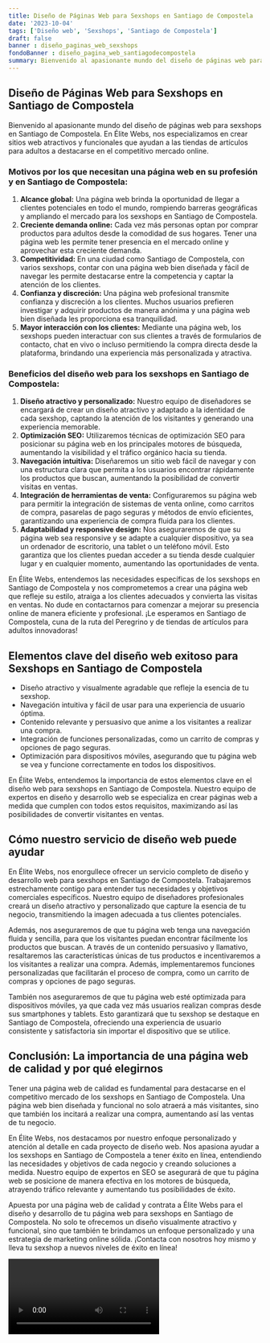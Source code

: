 ```yaml
---
title: Diseño de Páginas Web para Sexshops en Santiago de Compostela
date: '2023-10-04'
tags: ['Diseño web', 'Sexshops', 'Santiago de Compostela']
draft: false
banner : diseño_paginas_web_sexshops
fondoBanner : diseño_pagina_web_santiagodecompostela
summary: Bienvenido al apasionante mundo del diseño de páginas web para sexshops en Santiago de Compostela. En Élite Webs, nos especializamos en crear sitios web atractivos y funcionales que ayudan a las tiendas de artículos para adultos a destacarse en el competitivo mercado online.
---
```


## Diseño de Páginas Web para Sexshops en Santiago de Compostela

Bienvenido al apasionante mundo del diseño de páginas web para sexshops en Santiago de Compostela. En Élite Webs, nos especializamos en crear sitios web atractivos y funcionales que ayudan a las tiendas de artículos para adultos a destacarse en el competitivo mercado online.

### Motivos por los que necesitan una página web en su profesión y en Santiago de Compostela:

1. **Alcance global:** Una página web brinda la oportunidad de llegar a clientes potenciales en todo el mundo, rompiendo barreras geográficas y ampliando el mercado para los sexshops en Santiago de Compostela.
2. **Creciente demanda online:** Cada vez más personas optan por comprar productos para adultos desde la comodidad de sus hogares. Tener una página web les permite tener presencia en el mercado online y aprovechar esta creciente demanda.
3. **Competitividad:** En una ciudad como Santiago de Compostela, con varios sexshops, contar con una página web bien diseñada y fácil de navegar les permite destacarse entre la competencia y captar la atención de los clientes.
4. **Confianza y discreción:** Una página web profesional transmite confianza y discreción a los clientes. Muchos usuarios prefieren investigar y adquirir productos de manera anónima y una página web bien diseñada les proporciona esa tranquilidad.
5. **Mayor interacción con los clientes:** Mediante una página web, los sexshops pueden interactuar con sus clientes a través de formularios de contacto, chat en vivo o incluso permitiendo la compra directa desde la plataforma, brindando una experiencia más personalizada y atractiva.

### Beneficios del diseño web para los sexshops en Santiago de Compostela:

1. **Diseño atractivo y personalizado:** Nuestro equipo de diseñadores se encargará de crear un diseño atractivo y adaptado a la identidad de cada sexshop, captando la atención de los visitantes y generando una experiencia memorable.
2. **Optimización SEO:** Utilizaremos técnicas de optimización SEO para posicionar su página web en los principales motores de búsqueda, aumentando la visibilidad y el tráfico orgánico hacia su tienda.
3. **Navegación intuitiva:** Diseñaremos un sitio web fácil de navegar y con una estructura clara que permita a los usuarios encontrar rápidamente los productos que buscan, aumentando la posibilidad de convertir visitas en ventas.
4. **Integración de herramientas de venta:** Configuraremos su página web para permitir la integración de sistemas de venta online, como carritos de compra, pasarelas de pago seguras y métodos de envío eficientes, garantizando una experiencia de compra fluida para los clientes.
5. **Adaptabilidad y responsive design:** Nos aseguraremos de que su página web sea responsive y se adapte a cualquier dispositivo, ya sea un ordenador de escritorio, una tablet o un teléfono móvil. Esto garantiza que los clientes puedan acceder a su tienda desde cualquier lugar y en cualquier momento, aumentando las oportunidades de venta.

En Élite Webs, entendemos las necesidades específicas de los sexshops en Santiago de Compostela y nos comprometemos a crear una página web que refleje su estilo, atraiga a los clientes adecuados y convierta las visitas en ventas. No dude en contactarnos para comenzar a mejorar su presencia online de manera eficiente y profesional. ¡Le esperamos en Santiago de Compostela, cuna de la ruta del Peregrino y de tiendas de artículos para adultos innovadoras!

<GifSeo />

<Cta />

## Elementos clave del diseño web exitoso para Sexshops en Santiago de Compostela

- Diseño atractivo y visualmente agradable que refleje la esencia de tu sexshop.
- Navegación intuitiva y fácil de usar para una experiencia de usuario óptima.
- Contenido relevante y persuasivo que anime a los visitantes a realizar una compra.
- Integración de funciones personalizadas, como un carrito de compras y opciones de pago seguras.
- Optimización para dispositivos móviles, asegurando que tu página web se vea y funcione correctamente en todos los dispositivos.

En Élite Webs, entendemos la importancia de estos elementos clave en el diseño web para sexshops en Santiago de Compostela. Nuestro equipo de expertos en diseño y desarrollo web se especializa en crear páginas web a medida que cumplen con todos estos requisitos, maximizando así las posibilidades de convertir visitantes en ventas.

## Cómo nuestro servicio de diseño web puede ayudar

En Élite Webs, nos enorgullece ofrecer un servicio completo de diseño y desarrollo web para sexshops en Santiago de Compostela. Trabajaremos estrechamente contigo para entender tus necesidades y objetivos comerciales específicos. Nuestro equipo de diseñadores profesionales creará un diseño atractivo y personalizado que capture la esencia de tu negocio, transmitiendo la imagen adecuada a tus clientes potenciales.

Además, nos aseguraremos de que tu página web tenga una navegación fluida y sencilla, para que los visitantes puedan encontrar fácilmente los productos que buscan. A través de un contenido persuasivo y llamativo, resaltaremos las características únicas de tus productos e incentivaremos a los visitantes a realizar una compra. Además, implementaremos funciones personalizadas que facilitarán el proceso de compra, como un carrito de compras y opciones de pago seguras.

También nos aseguraremos de que tu página web esté optimizada para dispositivos móviles, ya que cada vez más usuarios realizan compras desde sus smartphones y tablets. Esto garantizará que tu sexshop se destaque en Santiago de Compostela, ofreciendo una experiencia de usuario consistente y satisfactoria sin importar el dispositivo que se utilice.

## Conclusión: La importancia de una página web de calidad y por qué elegirnos

Tener una página web de calidad es fundamental para destacarse en el competitivo mercado de los sexshops en Santiago de Compostela. Una página web bien diseñada y funcional no solo atraerá a más visitantes, sino que también los incitará a realizar una compra, aumentando así las ventas de tu negocio.

En Élite Webs, nos destacamos por nuestro enfoque personalizado y atención al detalle en cada proyecto de diseño web. Nos apasiona ayudar a los sexshops en Santiago de Compostela a tener éxito en línea, entendiendo las necesidades y objetivos de cada negocio y creando soluciones a medida. Nuestro equipo de expertos en SEO se asegurará de que tu página web se posicione de manera efectiva en los motores de búsqueda, atrayendo tráfico relevante y aumentando tus posibilidades de éxito.

Apuesta por una página web de calidad y contrata a Élite Webs para el diseño y desarrollo de tu página web para sexshops en Santiago de Compostela. No solo te ofrecemos un diseño visualmente atractivo y funcional, sino que también te brindamos un enfoque personalizado y una estrategia de marketing online sólida. ¡Contacta con nosotros hoy mismo y lleva tu sexshop a nuevos niveles de éxito en línea!

<Video />

<CtaBot job='Sexshops' city='Santiago de Compostela'/>

<Gmaps query='Santiago de Compostela+españa+maps' />